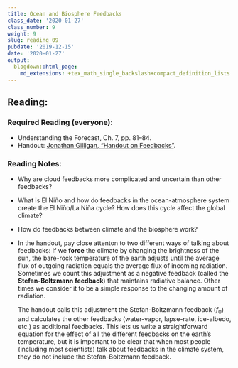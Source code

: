 ```yaml
---
title: Ocean and Biosphere Feedbacks
class_date: '2020-01-27'
class_number: 9
weight: 9
slug: reading_09
pubdate: '2019-12-15'
date: '2020-01-27'
output:
  blogdown::html_page:
    md_extensions: +tex_math_single_backslash+compact_definition_lists
---
```

## Reading:

### Required Reading (everyone):
* Understanding the Forecast, Ch. 7, pp. 81--84.
* Handout: [Jonathan Gilligan, "Handout on Feedbacks"](/files/reading_handouts/Feedback_Handout.pdf){target="_blank"}.

### Reading Notes:

* Why are cloud feedbacks more complicated and uncertain than other feedbacks?
* What is El Ni&ntilde;o and how do feedbacks in the ocean-atmosphere system create the El Ni&ntilde;o/La Ni&ntilde;a cycle? How does this cycle affect the global climate?
* How do feedbacks between climate and the biosphere work?

* In the handout, pay close attenton to two different ways of talking about feedbacks:
    If we **force** the climate by changing the brightness of the sun, the bare-rock temperature of the earth adjusts until the average flux of outgoing radiation equals the average flux of incoming radiation. Sometimes we count this adjustment as a negative feedback (called the **Stefan-Boltzmann feedback**) that maintains radiative balance. Other times we consider it to be a simple response to the changing amount of radiation.

    The handout calls this adjustment the Stefan-Boltzmann feedback ($f_0$) and calculates the other feedbacks (water-vapor, lapse-rate, ice-albedo, etc.) as additional feedbacks. This lets us write a straightforward equation for the effect of all the different feedbacks on the earth's temperature, but it is important to be clear that when most people (including most scientists) talk about feedbacks in the climate system, they do not include the Stefan-Boltzmann feedback.
